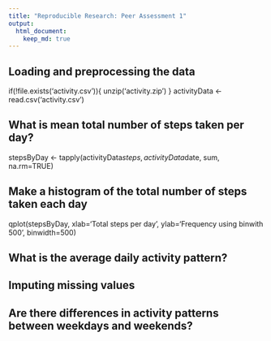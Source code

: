 ```yaml
---
title: "Reproducible Research: Peer Assessment 1"
output: 
  html_document:
    keep_md: true
---
```



## Loading and preprocessing the data
if(!file.exists('activity.csv')){
    unzip('activity.zip')
}
activityData <- read.csv('activity.csv')


## What is mean total number of steps taken per day?

stepsByDay <- tapply(activityData$steps, activityData$date, sum, na.rm=TRUE)

## Make a histogram of the total number of steps taken each day

qplot(stepsByDay, xlab='Total steps per day', ylab='Frequency using binwith 500', binwidth=500)

## What is the average daily activity pattern?



## Imputing missing values



## Are there differences in activity patterns between weekdays and weekends?
